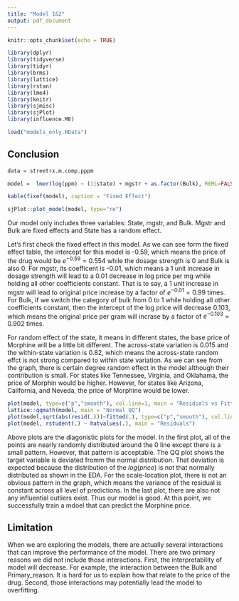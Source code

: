 ---
title: "Model 1&2"
output: pdf_document
---
```{r setup, include=FALSE}
knitr::opts_chunk$set(echo = TRUE)
```

```{r, include=FALSE}
library(dplyr)
library(tidyverse)
library(tidyr)
library(brms)
library(lattice)
library(rstan)
library(lme4)
library(knitr)
library(sjmisc)
library(sjPlot)
library(influence.ME)

```

```{r, warning=FALSE, echo=FALSE}
load("models_only.RData")
```

## Conclusion
```{r, warning=FALSE, echo=FALSE}
data = streetrx.m.comp.pppm
```


```{r, warning=FALSE, echo=FALSE}
model =  lmer(log(ppm) ~ (1|state) + mgstr + as.factor(Bulk), REML=FALSE, data)
```

```{r, warning=FALSE, echo=FALSE}
kable(fixef(model), caption = "Fixed Effect")
```


```{r, warning=FALSE, echo=FALSE}
sjPlot::plot_model(model, type="re")
```

Our model only includes three variables: State, mgstr, and Bulk. Mgstr and Bulk are fixed effects and State has a random effect.

Let's first check the fixed effect in this model. As we can see form the fixed effect table, the intercept for this model is -0.59, which means the price of the drug would be $e^{-0.59} = 0.554$ while the dosage strength is 0 and Bulk is also 0. For mgstr, its coefficent is -0.01, which means a 1 unit increase in dosage strength will lead to a 0.01 decrease in log price per mg while holding all other coefficients constant. That is to say, a 1 unit increase in mgstr will lead to original price increase by a factor of $e^{-0.01} = 0.99$ times. For Bulk, if we switch the category of bulk from 0 to 1 while holding all other coefficients constant, then the intercept of the log price will decrease 0.103, which means the original price per gram will incrase by a factor of $e^{-0.103} = 0.902$ times.

For random effect of the state, it means in different states, the base price of Morphine will be a little bit different. The across-state variation is 0.015 and the within-state variation is 0.82, which means the across-state random effct is not strong compared to within state variation. As we can see from the graph, there is certain degree random effect in the model although their contribution is small. For states like Tennessee, Virginia, and Oklahama, the price of Morphin would be higher. However, for states like Arizona, California, and Neveda, the price of Morphine would be lower. 


```{r, fig.width=3, fig.height=3, warning=FALSE, echo=FALSE}  
plot(model, type=c("p","smooth"), col.line=1, main = "Residuals vs Fitted")
lattice::qqmath(model, main = "Normal QQ")
plot(model,sqrt(abs(resid(.)))~fitted(.), type=c("p","smooth"), col.line=1, main = "Scale-Location")
plot(model, rstudent(.) ~ hatvalues(.), main = "Residuals")
```


Above plots are the diagonistic plots for the model. In the first plot, all of the points are nearly randomly distributed around the 0 line except there is a small pattern. However, that pattern is acceptable. The QQ plot shows the target variable is deviated fromm the normal distribution. That deviation is expected because the distribution of the $log(price)$ is not that normally distributed as shown in the EDA. For the scale-location plot, there is not an obvious pattern in the graph, which means the variance of the residual is constant across all level of predictions. In the last plot, there are also not any influential outliers exist. Thus our model is good. At this point, we successfully train a mdoel that can predict the Morphine price.

## Limitation

When we are exploring the models, there are actually several interactions that can improve the performance of the model. There are two primary reasons we did not include those interactions. First, the interpretability of model will decrease. For example, the interaction between the Bulk and Primary_reason. It is hard for us to explain how that relate to the price of the drug. Second, those interactions may potentially lead the model to overfitting.

